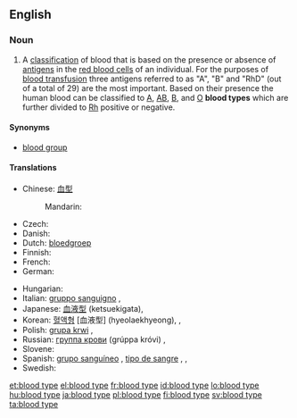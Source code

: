 {{wikipedia}}
==English==

===Noun===
{{en-noun|sg=[[blood]] [[type]]}}

# A [[classification]] of blood that is based on the presence or absence of [[antigen|antigens]] in the [[red blood cell|red blood cells]] of an individual. For the purposes of [[blood transfusion]] three antigens referred to as "A", "B" and "RhD" (out of a total of 29) are the most important. Based on their presence the human blood can be classified to [[A]], [[AB]], [[B]], and [[O]] '''blood types''' which are further divided to [[Rh]] positive or negative.

====Synonyms====
* [[blood group]]

====Translations====
{{trans-top|blood classification}}
* Chinese: [[血型]]
*: Mandarin: {{t|zh|血型|tr=xiěxíng|sc=Hani}}
* Czech: {{t-|cs|krevní skupina|f}}
* Danish: {{t+|da|blodtype}}
* Dutch: [[bloedgroep]] {{f}}
* Finnish: {{t-|fi|veriryhmä}}
* French: {{t+|fr|groupe sanguin|m}}
* German: {{t+|de|Blutgruppe|f}}
{{trans-mid}}
* Hungarian: {{t+|hu|vércsoport}}
* Italian: [[gruppo sanguigno]] {{m}}, {{t|it|gruppo sanguigno|m}}
* Japanese: [[血液型]] (ketsuekigata), {{t|ja|血液型|tr=けつえきがた, ketsuekigata|sc=Jpan}}
* Korean: [[혈액형]] [血液型] (hyeolaekhyeong), {{t|ko|혈액형|tr=hyeoraekhyeong|sc=Kore}}, {{t|ko|血液型|sc=Kore}}
* Polish: [[grupa krwi]] {{f}}, {{t|pl|grupa krwi|f}}
* Russian: [[группа крови]] (grúppa króvi) {{f}}, {{t|ru|группа крови|f|tr=grúppa króvi|sc=Cyrl}}
* Slovene: {{t+|sl|krvna skupina|f}}
* Spanish: [[grupo sanguíneo]] {{m}}, [[tipo de sangre]] {{m}}, {{t|es|grupo sanguíneo|m}}, {{t|es|tipo de sangre|m}}
* Swedish: {{t+|sv|blodgrupp|c}}
{{trans-bottom}}

[[et:blood type]]
[[el:blood type]]
[[fr:blood type]]
[[id:blood type]]
[[lo:blood type]]
[[hu:blood type]]
[[ja:blood type]]
[[pl:blood type]]
[[fi:blood type]]
[[sv:blood type]]
[[ta:blood type]]